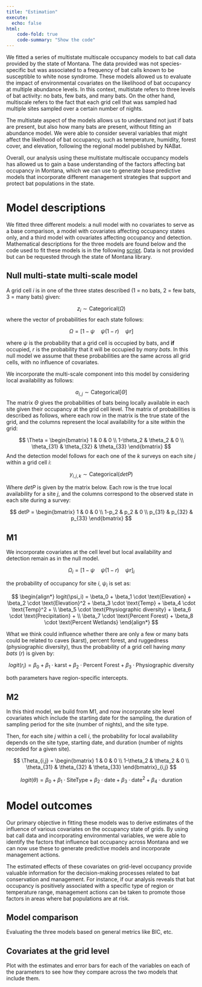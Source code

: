 ```yaml
---
title: "Estimation"
execute: 
  echo: false
html:
    code-fold: true
    code-summary: "Show the code"
---
```


We fitted a series of multistate multiscale occupancy models to bat call data provided by the state of Montana. The data provided was not species-specific but was associated to a frequency of bat calls known to be susceptible to white nose syndrome. These models allowed us to evaluate the impact of environmental covariates on the likelihood of bat occupancy at multiple abundance levels. In this context, multistate refers to three levels of bat activity: no bats, few bats, and many bats. On the other hand, multiscale refers to the fact that each grid cell that was sampled had multiple sites sampled over a certain number of nights.

The multistate aspect of the models allows us to understand not just if bats are present, but also how many bats are present, without fitting an abundance model. We were able to consider several variables that might affect the likelihood of bat occupancy, such as temperature, humidity, forest cover, and elevation, following the regional model published by NABat.

Overall, our analysis using these multistate multiscale occupancy models has allowed us to gain a base understanding of the factors affecting bat occupancy in Montana, which we can use to generate base predictive models that incorporate different management strategies that support and protect bat populations in the state.

# Model descriptions 

We fitted three different models: a null model with no covariates to serve as a base comparison, a model with covariates affecting occupancy states only, and a third model with covariates affecting occupancy and detection. Mathematical descriptions for the three models are found below and the code used to fit these models is in the following [script](https://github.com/javirudolph/montanaBats/blob/main/scripts/estimation_singleseasonMSMS_batcall_dat.R). Data is not provided but can be requested through the state of Montana library.

## Null multi-state multi-scale model 

A grid cell $i$ is in one of the three states described (1 = no bats, 2 = few bats, 3 = many bats) given:

$$
z_i \sim \text{Categorical}(\Omega)
$$
where the vector of probabilities for each state follows: 

$$
\Omega = [1-\psi \quad \psi(1-r) \quad \psi r]
$$

where $\psi$ is the probability that a grid cell is occupied by bats, and **if** occupied, $r$ is the probability that it will be occupied by *many bats*. In this null model we assume that these probabilities are the same across all grid cells, with no influence of covariates.  

We incorporate the multi-scale component into this model by considering local availability as follows:

$$
a_{i,j} \sim \text{Categorical}[\Theta]
$$
The matrix $\Theta$ gives the probabilities of bats being locally available in each site given their occupancy at the grid cell level. The matrix of probabilities is described as follows, where each row in the matrix is the true state of the grid, and the columns represent the local availability for a site within the grid: 

$$
\Theta = \begin{bmatrix}
         1 & 0 & 0 \\
         1-\theta_2 & \theta_2 & 0 \\
         \theta_{31} & \theta_{32} & \theta_{33}
         \end{bmatrix}
$$
And the detection model follows for each one of the $k$ surveys on each site $j$ within a grid cell $i$: 

$$
y_{i,j,k} \sim \text{Categorical}(detP)
$$

Where $detP$ is given by the matrix below. Each row is the true local availability for a site $j$, and the columns correspond to the observed state in each site during a survey: 


$$
detP = \begin{bmatrix}
         1 & 0 & 0 \\
         1-p_2 & p_2 & 0 \\
         p_{31} & p_{32} & p_{33}
         \end{bmatrix}
$$


## M1 

We incorporate covariates at the cell level but local availability and detection remain as in the null model.

$$
\Omega_i = [1-\psi \quad \psi(1-r) \quad \psi r]_i
$$

the probability of occupancy for site $i$, $\psi_i$ is set as: 

$$
\begin{align*}
logit(\psi_i) = \beta_0 + \beta_1 \cdot \text{Elevation} + \beta_2 \cdot \text{Elevation}^2 +
\beta_3 \cdot \text{Temp} + \beta_4 \cdot \text{Temp}^2 + \\
\beta_5 \cdot \text{Physiographic diversity} +
\beta_6 \cdot \text{Precipitation} + \\
\beta_7 \cdot \text{Percent Forest} + \beta_8 \cdot \text{Percent Wetlands}
\end{align*}
$$

What we think could influence whether there are only a few or many bats could be related to caves (karst), percent forest, and ruggedness (physiographic diversity), thus the probability of a grid cell having *many bats* ($r$) is given by:

$$
logit(r_i) = \beta_0 + \beta_1 \cdot \text{karst} + \beta_2 \cdot \text{Percent Forest} + 
                \beta_3 \cdot \text{Physiographic diversity}
$$

both parameters have region-specific intercepts.  


## M2 

In this third model, we build from M1, and now incorporate site level covariates which include the starting date for the sampling, the duration of sampling period for the site (number of nights), and the site type.

Then, for each site $j$ within a cell $i$, the probability for local availability depends on the site type, starting date, and duration (number of nights recorded for a given site). 

$$
\Theta_{i,j} = \begin{bmatrix}
         1 & 0 & 0 \\
         1-\theta_2 & \theta_2 & 0 \\
         \theta_{31} & \theta_{32} & \theta_{33}
         \end{bmatrix}_{i,j}
$$

$$
logit(\theta) = \beta_0 + \beta_1 \cdot \text{SiteType} + \beta_2 \cdot \text{date} + 
                \beta_3 \cdot \text{date}^2 + \beta_4 \cdot \text{duration}
$$

# Model outcomes 

Our primary objective in fitting these models was to derive estimates of the influence of various covariates on the occupancy state of grids. By using bat call data and incorporating environmental variables, we were able to identify the factors that influence bat occupancy across Montana and we can now use these to generate predictive models and incorporate management actions.

The estimated effects of these covariates on grid-level occupancy provide valuable information for the decision-making processes related to bat conservation and management. For instance, if our analysis reveals that bat occupancy is positively associated with a specific type of region or temperature range, management actions can be taken to promote those factors in areas where bat populations are at risk.

## Model comparison 

Evaluating the three models based on general metrics like BIC, etc. 


## Covariates at the grid level 

Plot with the estimates and error bars for each of the variables on each of the parameters to see how they compare across the two models that include them. 






